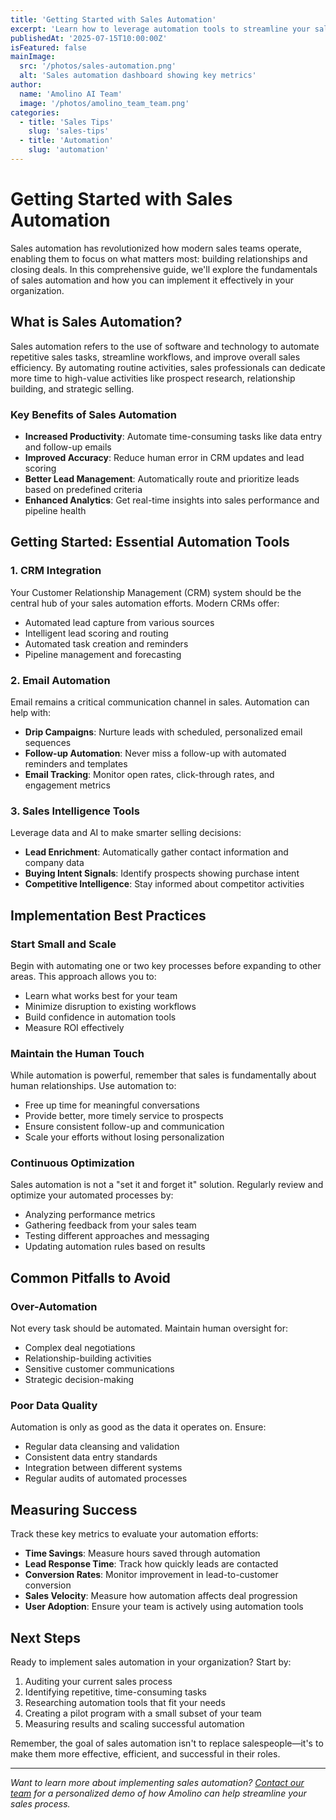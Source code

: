 ```yaml
---
title: 'Getting Started with Sales Automation'
excerpt: 'Learn how to leverage automation tools to streamline your sales process and increase productivity.'
publishedAt: '2025-07-15T10:00:00Z'
isFeatured: false
mainImage:
  src: '/photos/sales-automation.png'
  alt: 'Sales automation dashboard showing key metrics'
author:
  name: 'Amolino AI Team'
  image: '/photos/amolino_team_team.png'
categories:
  - title: 'Sales Tips'
    slug: 'sales-tips'
  - title: 'Automation'
    slug: 'automation'
---
```


# Getting Started with Sales Automation

Sales automation has revolutionized how modern sales teams operate, enabling them to focus on what matters most: building relationships and closing deals. In this comprehensive guide, we'll explore the fundamentals of sales automation and how you can implement it effectively in your organization.

## What is Sales Automation?

Sales automation refers to the use of software and technology to automate repetitive sales tasks, streamline workflows, and improve overall sales efficiency. By automating routine activities, sales professionals can dedicate more time to high-value activities like prospect research, relationship building, and strategic selling.

### Key Benefits of Sales Automation

- **Increased Productivity**: Automate time-consuming tasks like data entry and follow-up emails
- **Improved Accuracy**: Reduce human error in CRM updates and lead scoring
- **Better Lead Management**: Automatically route and prioritize leads based on predefined criteria
- **Enhanced Analytics**: Get real-time insights into sales performance and pipeline health

## Getting Started: Essential Automation Tools

### 1. CRM Integration

Your Customer Relationship Management (CRM) system should be the central hub of your sales automation efforts. Modern CRMs offer:

- Automated lead capture from various sources
- Intelligent lead scoring and routing
- Automated task creation and reminders
- Pipeline management and forecasting

### 2. Email Automation

Email remains a critical communication channel in sales. Automation can help with:

- **Drip Campaigns**: Nurture leads with scheduled, personalized email sequences
- **Follow-up Automation**: Never miss a follow-up with automated reminders and templates
- **Email Tracking**: Monitor open rates, click-through rates, and engagement metrics

### 3. Sales Intelligence Tools

Leverage data and AI to make smarter selling decisions:

- **Lead Enrichment**: Automatically gather contact information and company data
- **Buying Intent Signals**: Identify prospects showing purchase intent
- **Competitive Intelligence**: Stay informed about competitor activities

## Implementation Best Practices

### Start Small and Scale

Begin with automating one or two key processes before expanding to other areas. This approach allows you to:

- Learn what works best for your team
- Minimize disruption to existing workflows
- Build confidence in automation tools
- Measure ROI effectively

### Maintain the Human Touch

While automation is powerful, remember that sales is fundamentally about human relationships. Use automation to:

- Free up time for meaningful conversations
- Provide better, more timely service to prospects
- Ensure consistent follow-up and communication
- Scale your efforts without losing personalization

### Continuous Optimization

Sales automation is not a "set it and forget it" solution. Regularly review and optimize your automated processes by:

- Analyzing performance metrics
- Gathering feedback from your sales team
- Testing different approaches and messaging
- Updating automation rules based on results

## Common Pitfalls to Avoid

### Over-Automation

Not every task should be automated. Maintain human oversight for:

- Complex deal negotiations
- Relationship-building activities
- Sensitive customer communications
- Strategic decision-making

### Poor Data Quality

Automation is only as good as the data it operates on. Ensure:

- Regular data cleansing and validation
- Consistent data entry standards
- Integration between different systems
- Regular audits of automated processes

## Measuring Success

Track these key metrics to evaluate your automation efforts:

- **Time Savings**: Measure hours saved through automation
- **Lead Response Time**: Track how quickly leads are contacted
- **Conversion Rates**: Monitor improvement in lead-to-customer conversion
- **Sales Velocity**: Measure how automation affects deal progression
- **User Adoption**: Ensure your team is actively using automation tools

## Next Steps

Ready to implement sales automation in your organization? Start by:

1. Auditing your current sales process
2. Identifying repetitive, time-consuming tasks
3. Researching automation tools that fit your needs
4. Creating a pilot program with a small subset of your team
5. Measuring results and scaling successful automation

Remember, the goal of sales automation isn't to replace salespeople—it's to make them more effective, efficient, and successful in their roles.

---

*Want to learn more about implementing sales automation? [Contact our team](/demo) for a personalized demo of how Amolino can help streamline your sales process.*